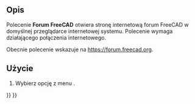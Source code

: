 <languages/>

{{Docnav/pl
|[[Std_FreeCADUserHub/pl|Dokumentacja użytkowników]]
|[[Std_ReportBug/pl|Zgłoś błąd]]
|[[Std_Help_Menu/pl|Menu Pomoc]]
|IconL=Std_FreeCADUserHub.svg
|IconR=Std_ReportBug.svg
|IconC=Freecad.svg
}} 

{{GuiCommand/pl
|Name=Std FreeCADForum
|Name/pl=Std: Forum FreeCAD
|MenuLocation=Pomoc → Forum FreeCAD
|Workbenches=Wszystkie
}}

<span id="Description"></span>
==Opis==

Polecenie '''Forum FreeCAD''' otwiera stronę internetową forum FreeCAD w domyślnej przeglądarce internetowej systemu. Polecenie wymaga działającego połączenia internetowego.

Obecnie polecenie wskazuje na [https://forum.freecad.org/ https://forum.freecad.org].

<span id="Usage"></span>
==Użycie==

# Wybierz opcję z menu {{MenuCommand|Pomoc → [[Image:Std_FreeCADForum.svg|16px]] Forum FreeCAD}}.


{{Docnav/pl
|[[Std_FreeCADUserHub/pl|Dokumentacja użytkowników]]
|[[Std_ReportBug/pl|Zgłoś błąd]]
|[[Std_Help_Menu/pl|Menu Pomoc]]
|IconL=Std_FreeCADUserHub.svg
|IconR=Std_ReportBug.svg
|IconC=Freecad.svg
}} 

{{Std_Base_navi{{#translation:}}}}
{{Userdocnavi{{#translation:}}}}